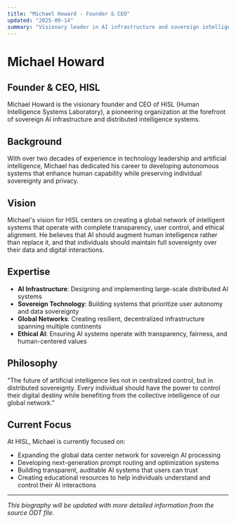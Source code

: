 ```yaml
---
title: "Michael Howard - Founder & CEO"
updated: "2025-09-14"
summary: "Visionary leader in AI infrastructure and sovereign intelligence systems"
---
```


# Michael Howard
## Founder & CEO, HISL

Michael Howard is the visionary founder and CEO of HISL (Human Intelligence Systems Laboratory), a pioneering organization at the forefront of sovereign AI infrastructure and distributed intelligence systems.

## Background

With over two decades of experience in technology leadership and artificial intelligence, Michael has dedicated his career to developing autonomous systems that enhance human capability while preserving individual sovereignty and privacy.

## Vision

Michael's vision for HISL centers on creating a global network of intelligent systems that operate with complete transparency, user control, and ethical alignment. He believes that AI should augment human intelligence rather than replace it, and that individuals should maintain full sovereignty over their data and digital interactions.

## Expertise

- **AI Infrastructure**: Designing and implementing large-scale distributed AI systems
- **Sovereign Technology**: Building systems that prioritize user autonomy and data sovereignty
- **Global Networks**: Creating resilient, decentralized infrastructure spanning multiple continents
- **Ethical AI**: Ensuring AI systems operate with transparency, fairness, and human-centered values

## Philosophy

"The future of artificial intelligence lies not in centralized control, but in distributed sovereignty. Every individual should have the power to control their digital destiny while benefiting from the collective intelligence of our global network."

## Current Focus

At HISL, Michael is currently focused on:

- Expanding the global data center network for sovereign AI processing
- Developing next-generation prompt routing and optimization systems
- Building transparent, auditable AI systems that users can trust
- Creating educational resources to help individuals understand and control their AI interactions

---

*This biography will be updated with more detailed information from the source ODT file.*
